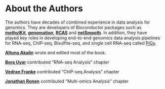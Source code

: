 # About the Authors {-}

The authors have decades of combined experience in data analysis for genomics. They are developers of Bioconductor packages such as [**methylKit**](https://bioconductor.org/packages/release/bioc/html/methylKit.html), [**genomation**](https://bioconductor.org/packages/release/bioc/html/genomation.html), [**RCAS**](https://bioconductor.org/packages/release/bioc/html/RCAS.html) and [**netSmooth**](https://bioconductor.org/packages/release/bioc/html/netSmooth.html). In addition, they have played key roles in developing end-to-end genomics data analysis pipelines for RNA-seq, ChIP-seq, Bisulfite-seq, and single cell RNA-seq called [PiGx](http://bioinformatics.mdc-berlin.de/pigx/).

[**Altuna Akalin**](https://github.com/al2na) wrote and edited most of the book.

[**Bora Uyar**](https://github.com/borauyar) contributed "RNA-seq Analysis" chapter

[**Vedran Franke**](https://github.com/frenkiboy) contributed "ChIP-seq Analysis" chapter

[**Jonathan Ronen**](https://github.com/jonathanronen) contributed "Multi-omics Analysis" chapter


